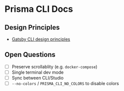 # Prisma CLI Docs

## Design Principles

- [Gatsby CLI design principles](https://docs.google.com/document/d/1rv7tBUeqHN4t_UecuEAKVCWAVzQoCmcDoONBmf3HggI/edit#)

## Open Questions

- [ ] Preserve scrollablity (e.g. `docker-compose`)
- [ ] Single terminal dev mode
- [ ] Sync between CLI/Studio
- [ ] `--no-colors` / `PRISMA_CLI_NO_COLORS` to disable colors
